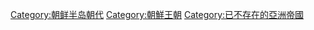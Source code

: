 {{catmore}}
{{Commonscat|Korean Empire}}

[[Category:朝鲜半岛朝代|Category:朝鲜半岛朝代]]
[[Category:朝鮮王朝|Category:朝鮮王朝]]
[[Category:已不存在的亞洲帝國|Category:已不存在的亞洲帝國]]